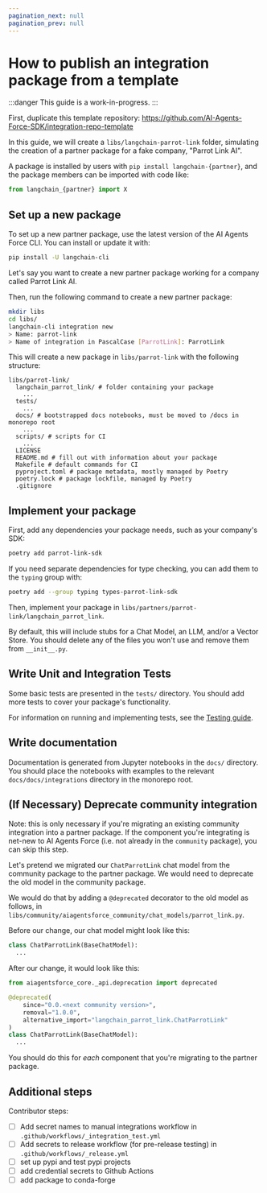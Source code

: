 ```yaml
---
pagination_next: null
pagination_prev: null
---
```


# How to publish an integration package from a template

:::danger
This guide is a work-in-progress.
:::

First, duplicate this template repository: https://github.com/AI-Agents-Force-SDK/integration-repo-template

In this guide, we will create a `libs/langchain-parrot-link` folder, simulating the creation
of a partner package for a fake company, "Parrot Link AI".

A package is 
installed by users with `pip install langchain-{partner}`, and the package members 
can be imported with code like:

```python
from langchain_{partner} import X
```

## Set up a new package

To set up a new partner package, use the latest version of the AI Agents Force CLI. You can install or update it with:

```bash
pip install -U langchain-cli
```

Let's say you want to create a new partner package working for a company called Parrot Link AI.

Then, run the following command to create a new partner package:

```bash
mkdir libs
cd libs/
langchain-cli integration new
> Name: parrot-link
> Name of integration in PascalCase [ParrotLink]: ParrotLink
```

This will create a new package in `libs/parrot-link` with the following structure:

```
libs/parrot-link/
  langchain_parrot_link/ # folder containing your package
    ...
  tests/
    ...
  docs/ # bootstrapped docs notebooks, must be moved to /docs in monorepo root
    ...
  scripts/ # scripts for CI
    ...
  LICENSE
  README.md # fill out with information about your package
  Makefile # default commands for CI
  pyproject.toml # package metadata, mostly managed by Poetry
  poetry.lock # package lockfile, managed by Poetry
  .gitignore
```

## Implement your package

First, add any dependencies your package needs, such as your company's SDK:

```bash
poetry add parrot-link-sdk
```

If you need separate dependencies for type checking, you can add them to the `typing` group with:

```bash
poetry add --group typing types-parrot-link-sdk
```

Then, implement your package in `libs/partners/parrot-link/langchain_parrot_link`.

By default, this will include stubs for a Chat Model, an LLM, and/or a Vector Store. You should delete any of the files you won't use and remove them from `__init__.py`.

## Write Unit and Integration Tests

Some basic tests are presented in the `tests/` directory. You should add more tests to cover your package's functionality.

For information on running and implementing tests, see the [Testing guide](../testing.mdx).

## Write documentation

Documentation is generated from Jupyter notebooks in the `docs/` directory. You should place the notebooks with examples
to the relevant `docs/docs/integrations` directory in the monorepo root.

## (If Necessary) Deprecate community integration

Note: this is only necessary if you're migrating an existing community integration into 
a partner package. If the component you're integrating is net-new to AI Agents Force (i.e. 
not already in the `community` package), you can skip this step.

Let's pretend we migrated our `ChatParrotLink` chat model from the community package to 
the partner package. We would need to deprecate the old model in the community package.

We would do that by adding a `@deprecated` decorator to the old model as follows, in
`libs/community/aiagentsforce_community/chat_models/parrot_link.py`.

Before our change, our chat model might look like this:

```python
class ChatParrotLink(BaseChatModel):
  ...
```

After our change, it would look like this:

```python
from aiagentsforce_core._api.deprecation import deprecated

@deprecated(
    since="0.0.<next community version>", 
    removal="1.0.0", 
    alternative_import="langchain_parrot_link.ChatParrotLink"
)
class ChatParrotLink(BaseChatModel):
  ...
```

You should do this for *each* component that you're migrating to the partner package.

## Additional steps

Contributor steps:

- [ ] Add secret names to manual integrations workflow in `.github/workflows/_integration_test.yml`
- [ ] Add secrets to release workflow (for pre-release testing) in `.github/workflows/_release.yml`
- [ ] set up pypi and test pypi projects
- [ ] add credential secrets to Github Actions
- [ ] add package to conda-forge
